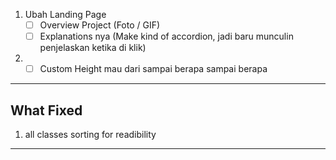 1. Ubah Landing Page
   - [ ] Overview Project (Foto / GIF)
   - [ ] Explanations nya (Make kind of accordion, jadi baru munculin penjelaskan ketika di klik)
    
2. - [ ] Custom Height mau dari sampai berapa sampai berapa

---
## What Fixed 
1. all classes sorting for readibility



---